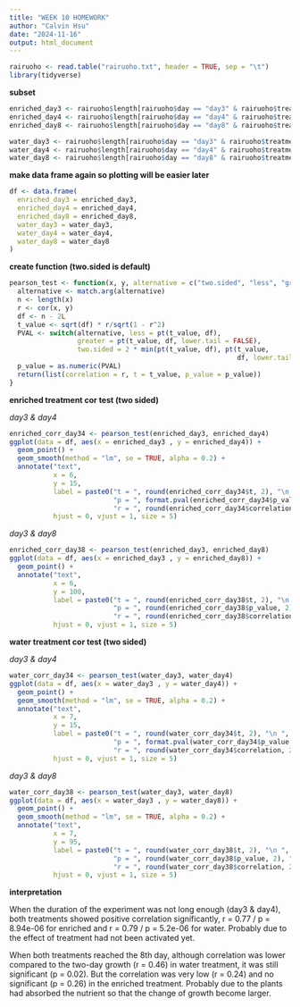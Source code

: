 ```yaml
---
title: "WEEK 10 HOMEWORK"
author: "Calvin Hsu"
date: "2024-11-16"
output: html_document
---
```

```r
rairuoho <- read.table("rairuoho.txt", header = TRUE, sep = "\t")
library(tidyverse)
```

**subset**
```r
enriched_day3 <- rairuoho$length[rairuoho$day == "day3" & rairuoho$treatment == "enriched"]
enriched_day4 <- rairuoho$length[rairuoho$day == "day4" & rairuoho$treatment == "enriched"]
enriched_day8 <- rairuoho$length[rairuoho$day == "day8" & rairuoho$treatment == "enriched"]

water_day3 <- rairuoho$length[rairuoho$day == "day3" & rairuoho$treatment == "water"]
water_day4 <- rairuoho$length[rairuoho$day == "day4" & rairuoho$treatment == "water"]
water_day8 <- rairuoho$length[rairuoho$day == "day8" & rairuoho$treatment == "water"]
```

**make data frame again so plotting will be easier later**
```r
df <- data.frame(
  enriched_day3 = enriched_day3,
  enriched_day4 = enriched_day4,
  enriched_day8 = enriched_day8,
  water_day3 = water_day3,
  water_day4 = water_day4,
  water_day8 = water_day8
)
```

**create function (two.sided is default)**
```r
pearson_test <- function(x, y, alternative = c("two.sided", "less", "greater")) {
  alternative <- match.arg(alternative)
  n <- length(x)
  r <- cor(x, y)
  df <- n - 2L
  t_value <- sqrt(df) * r/sqrt(1 - r^2)
  PVAL <- switch(alternative, less = pt(t_value, df), 
                 greater = pt(t_value, df, lower.tail = FALSE), 
                 two.sided = 2 * min(pt(t_value, df), pt(t_value, 
                                                         df, lower.tail = FALSE)))
  p_value = as.numeric(PVAL)
  return(list(correlation = r, t = t_value, p_value = p_value))
}
```

**enriched treatment cor test (two sided)**

*day3 & day4*
```r
enriched_corr_day34 <- pearson_test(enriched_day3, enriched_day4)
ggplot(data = df, aes(x = enriched_day3 , y = enriched_day4)) + 
  geom_point() +
  geom_smooth(method = "lm", se = TRUE, alpha = 0.2) +
  annotate("text", 
           x = 6, 
           y = 15, 
           label = paste0("t = ", round(enriched_corr_day34$t, 2), "\n ", 
                          "p = ", format.pval(enriched_corr_day34$p_value, digits = 3, eps = 1e-10), "\n ",
                          "r = ", round(enriched_corr_day34$correlation, 2)),
           hjust = 0, vjust = 1, size = 5)
```

*day3 & day8*
```r
enriched_corr_day38 <- pearson_test(enriched_day3, enriched_day8)
ggplot(data = df, aes(x = enriched_day3 , y = enriched_day8)) + 
  geom_point() +
  annotate("text", 
           x = 6, 
           y = 100, 
           label = paste0("t = ", round(enriched_corr_day38$t, 2), "\n ", 
                          "p = ", round(enriched_corr_day38$p_value, 2), "\n ",
                          "r = ", round(enriched_corr_day38$correlation, 2)),
           hjust = 0, vjust = 1, size = 5)
```

**water treatment cor test (two sided)**

*day3 & day4*
```r
water_corr_day34 <- pearson_test(water_day3, water_day4)
ggplot(data = df, aes(x = water_day3 , y = water_day4)) + 
  geom_point() +
  geom_smooth(method = "lm", se = TRUE, alpha = 0.2) +
  annotate("text", 
           x = 7, 
           y = 15, 
           label = paste0("t = ", round(water_corr_day34$t, 2), "\n ", 
                          "p = ", format.pval(water_corr_day34$p_value, digits = 3, eps = 1e-10), "\n ",
                          "r = ", round(water_corr_day34$correlation, 2)),
           hjust = 0, vjust = 1, size = 5)  
```

*day3 & day8*
```r
water_corr_day38 <- pearson_test(water_day3, water_day8)
ggplot(data = df, aes(x = water_day3 , y = water_day8)) + 
  geom_point() +
  geom_smooth(method = "lm", se = TRUE, alpha = 0.2) +
  annotate("text", 
           x = 7, 
           y = 95, 
           label = paste0("t = ", round(water_corr_day38$t, 2), "\n ", 
                          "p = ", round(water_corr_day38$p_value, 2), "\n ",
                          "r = ", round(water_corr_day38$correlation, 2)),
           hjust = 0, vjust = 1, size = 5)
```

**interpretation**

When the duration of the experiment was not long enough (day3 & day4), both treatments showed positive correlation significantly, r = 0.77 / p = 8.94e-06 for enriched and r = 0.79 / p = 5.2e-06 for water. Probably due to the effect of treatment had not been activated yet. 

When both treatments reached the 8th day, although correlation was lower compared to the two-day growth (r = 0.46) in water treatment, it was still significant (p = 0.02). But the correlation was very low (r = 0.24) and no significant (p = 0.26) in the enriched treatment. Probably due to the plants had absorbed the nutrient so that the change of growth become larger. 